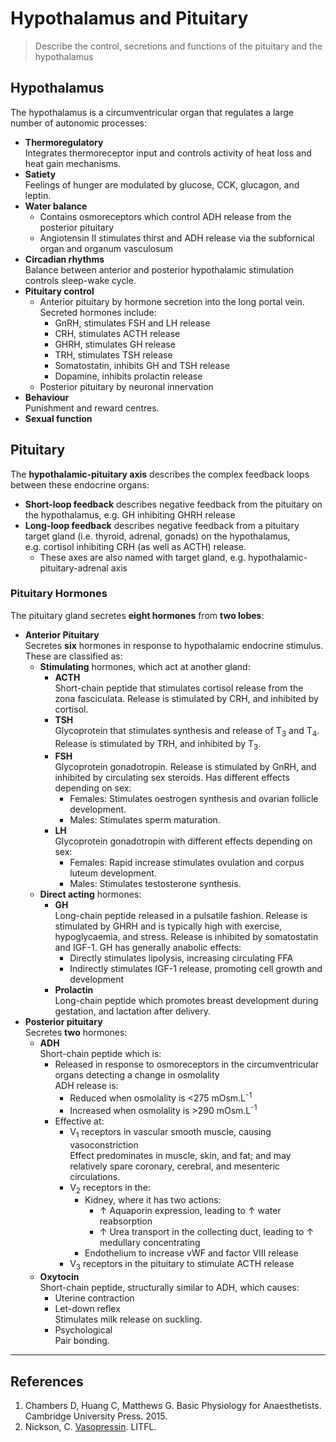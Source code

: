 # Hypothalamus and Pituitary


> Describe the control, secretions and functions of the pituitary and the hypothalamus

## Hypothalamus


The hypothalamus is a circumventricular organ that regulates a large number of autonomic processes:

* **Thermoregulatory**\
Integrates thermoreceptor input and controls activity of heat loss and heat gain mechanisms.
* **Satiety**\
Feelings of hunger are modulated by glucose, CCK, glucagon, and leptin.
* **Water balance**\
    * Contains osmoreceptors which control ADH release from the posterior pituitary
    * Angiotensin II stimulates thirst and ADH release via the subfornical organ and organum vasculosum
* **Circadian rhythms**\
Balance between anterior and posterior hypothalamic stimulation controls sleep-wake cycle.
* **Pituitary control** 
    * Anterior pituitary by hormone secretion into the long portal vein. Secreted hormones include:
        * GnRH, stimulates FSH and LH release
        * CRH, stimulates ACTH release
        * GHRH, stimulates GH release
        * TRH, stimulates TSH release
        * Somatostatin, inhibits GH and TSH release
        * Dopamine, inhibits prolactin release
    * Posterior pituitary by neuronal innervation
* **Behaviour**\
Punishment and reward centres.
* **Sexual function**

## Pituitary

The **hypothalamic-pituitary axis** describes the complex feedback loops between these endocrine organs:

* **Short-loop feedback** describes negative feedback from the pituitary on the hypothalamus, e.g. GH inhibiting GHRH release
* **Long-loop feedback** describes negative feedback from a pituitary target gland (i.e. thyroid, adrenal, gonads) on the hypothalamus, e.g. cortisol inhibiting CRH (as well as ACTH) release.
    * These axes are also named with target gland, e.g. hypothalamic-pituitary-adrenal axis

### Pituitary Hormones{#pit}

The pituitary gland secretes **eight hormones** from **two lobes**:

* **Anterior Pituitary**\
Secretes **six** hormones in response to hypothalamic endocrine stimulus. These are classified as:
    * **Stimulating** hormones, which act at another gland:
        * **ACTH**\
        Short-chain peptide that stimulates cortisol release from the zona fasciculata. Release is stimulated by CRH, and inhibited by cortisol.
        * **TSH**\
        Glycoprotein that stimulates synthesis and release of T~3~ and T~4~. Release is stimulated by TRH, and inhibited by T~3~.
        * **FSH**\
        Glycoprotein gonadotropin. Release is stimulated by GnRH, and inhibited by circulating sex steroids. Has different effects depending on sex:
            * Females: Stimulates oestrogen synthesis and ovarian follicle development.
            * Males: Stimulates sperm maturation.
        * **LH**\
        Glycoprotein gonadotropin with different effects depending on sex:\
            * Females: Rapid increase stimulates ovulation and corpus luteum development.
            * Males: Stimulates testosterone synthesis.
    * **Direct acting** hormones:
        * **GH**\
        Long-chain peptide released in a pulsatile fashion. Release is stimulated by GHRH and is typically high with exercise, hypoglycaemia, and stress. Release is inhibited by somatostatin and IGF-1. GH has generally anabolic effects:
            * Directly stimulates lipolysis, increasing circulating FFA
            * Indirectly stimulates IGF-1 release, promoting cell growth and development
        * **Prolactin**\
        Long-chain peptide which promotes breast development during gestation, and lactation after delivery.


* **Posterior pituitary**\
Secretes **two** hormones:
    * **ADH**\
    Short-chain peptide which is:
        * Released in response to osmoreceptors in the circumventricular organs detecting a change in osmolality\
        ADH release is:
            * Reduced when osmolality is <275 mOsm.L^-1^
            * Increased when osmolality is >290 mOsm.L^-1^
        * Effective at:
            * V~1~ receptors in vascular smooth muscle, causing vasoconstriction\
            Effect predominates in muscle, skin, and fat; and may relatively spare coronary, cerebral, and mesenteric circulations.
            * V~2~ receptors in the:
                * Kidney, where it has two actions:
                    * ↑ Aquaporin expression, leading to ↑ water reabsorption
                    * ↑ Urea transport in the collecting duct, leading to ↑ medullary concentrating
                * Endothelium to increase vWF and factor VIII release
            * V~3~ receptors in the pituitary to stimulate ACTH release
    * **Oxytocin**\
    Short-chain peptide, structurally similar to ADH, which causes:
        * Uterine contraction
        * Let-down reflex\
        Stimulates milk release on suckling.
        * Psychological\
        Pair bonding.

---
## References

1. Chambers D, Huang C, Matthews G. Basic Physiology for Anaesthetists. Cambridge University Press. 2015.
2. Nickson, C. [Vasopressin](http://lifeinthefastlane.com/ccc/vasopressin/). LITFL.
